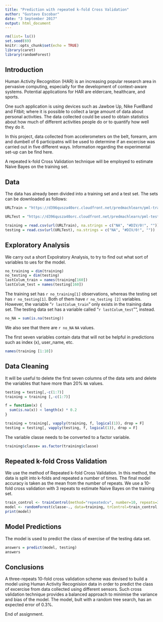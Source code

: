 ```yaml
---
title: "Prediction with repeated k-fold Cross Validation"
author: "Gustavo Escobar"
date: "3 September 2017"
output: html_document
---
```


```r
rm(list= ls())
set.seed(69)
knitr::opts_chunk$set(echo = TRUE)
library(caret)
library(randomForest)

```

## Introduction
Human Activity Recognition (HAR) is an increasing popular research area in pervasive computing, especially for the development of context-aware systems. Potential applications for HAR are eldercare, healthcare, and sports. 

One such application is using devices such as Jawboe Up, Nike FuelBand and Fitbit; where it is possible to collect a large amount of data about personal activities.  The data collected could be used to obtain statistics about how much of different activities people do or to quantify how well they do it. 

In this project, data collected from accelerometers on the belt, forearm, arm and dumbell of 6 participatns will be used to determine if an excercise was carried out in five different ways. Information regarding the experimental set-up can be find here.

A repeated k-fold Cross Validation technique will be employed to estimate Naive Bayes on the training set.

## Data
The data has already been divided into a training set and a test set. The sets can be downloaded as follows:

```r

URLTrain = "https://d396qusza40orc.cloudfront.net/predmachlearn/pml-training.csv"

URLTest = "https://d396qusza40orc.cloudfront.net/predmachlearn/pml-testing.csv"

training = read.csv(url(URLTrain), na.strings = c("NA", "#DIV/0!", ""))
testing = read.csv(url(URLTest), na.strings = c("NA", "#DIV/0!", ""))


```

## Exploratory Analysis

We carry out a short Expolratory Analysis, to try to find out what sort of variables to ues for the model.

```r
no_training = dim(training)
no_testing = dim(testing)
lastColum_train = names(training[160])
lastColum_test = names(testing[160])
```

The training set has `r no_training[1]` observations,  whereas the testing set has `r no_testing[1]`. Both of them have `r no_testing [2]` variables. However, the variable "`r lastColum_train`" only exists in the training data set. The testing data set has a variable called "`r lastColum_test`"", instead.


```r
no_NA = sum(is.na(testing))
```

We also see that there are `r no_NA` `NA` values.

The first seven variables contain data that will not be helpful in predictions such as index (x), user_name, etc.

``` r
names(training [1:10])
```



## Data Cleaning

It will be useful to delete the first seven columns of the data sets and delete the variables that have more than 20% `NA` values.

``` r
testing = testing[,-c(1:7)]
training = training [,-c(1:7)]

f = function(x) { 
  sum(is.na(x)) < length(x) * 0.2
}

training = training[, vapply(training, f, logical(1)), drop = F]
testing = testing[, vapply(testing, f, logical(1)), drop = F]

```

The variable classe needs to be converted to a factor variable.
``` r
training$classe= as.factor(training$classe)
```



## Repeated k-fold Cross Validation
We use the method of Repeated k-fold Cross Validation. In this method, the data is split into k-folds and repeated a number of times. The final model accuracy is taken as the mean from the number of repeats. We use a 10-fold cross validation with 3 repeats to estimate Naive Bayes on the training set.

``` r

train_control <- trainControl(method="repeatedcv", number=10, repeats=3)
model <- randomForest(classe~., data=training, trControl=train_control, method="class")
print(model)
```

## Model Predictions
The model is used to predict the class of exercise of the testing data set.

``` r
answers = predict(model, testing)
answers
```

## Conclusions
A three-repeats 10-fold cross validation scheme was devised to build a model using Human Activity Recognision data in order to predict the class of excercise from data collected using different sensors. Such cross validation technique provides a balanced approach to minimise the variance and bias of the model.
The model, bult with a random tree search, has an expected error of 0.3%.

End of assignment.
 